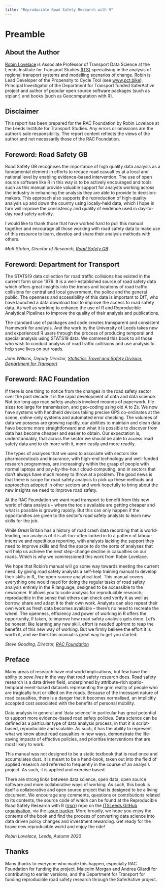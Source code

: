 ```yaml
---
title: "Reproducible Road Safety Research with R"
---
```


# Preamble {-}

## About the Author {-}

[Robin Lovelace](https://www.robinlovelace.net/) is Associate Professor of Transport Data Science at the Leeds Institute
for Transport Studies [(ITS)](https://environment.leeds.ac.uk/transport) specialising in the analysis of regional transport systems and
modelling scenarios of change. Robin is Lead Developer of the Propensity to Cycle Tool (see [www.pct.bike](https://www.pct.bike/)), Principal Investigator of the Department for Transport funded SaferActive project and author of popular open source software packages (such as stplanr) and books
(such as Geocomputation with R).

## Disclaimer {-}

This report has been prepared for the RAC Foundation by Robin Lovelace at the Leeds Institute for Transport Studies. Any errors or omissions are the author’s sole responsibility. The report content reflects the views of the author and not necessarily those of the RAC Foundation.

## Foreword: Road Safety GB {-}

Road Safety GB recognises the importance of high quality data analysis as a fundamental element in efforts to reduce road casualties at a local and national level by enabling evidence-based intervention. The use of open source software like R in this way is to be actively encouraged and tools such as this manual provide valuable support for analysts working across the industry in enhancing the analysis they are able to provide to decision-makers. This approach also supports the reproduction of high-quality analysis up and down the country using locally-held data, which I hope in turn will improve the consistency and quality of evidence used in day-to-day road safety activity.
 
I would like to thank those that have worked hard to pull this manual together and encourage all those working with road safety data to make use of this resource to learn, develop and share their analysis methods with others.
 
*Matt Staton, Director of Research, [Road Safety GB](https://roadsafetygb.org.uk/)*

## Foreword: Department for Transport {-}

The STATS19 data collection for road traffic collisions has existed in the current form since 1979. It is a well-established source of road safety data which offers great insights into the trends and locations of road traffic collisions for central and local government, the police and the general public. The openness and accessibility of this data is important to DfT, who have launched a data download tool to improve the access to road safety data. As well as working to enhance the use of R and Reproducible Analytical Pipelines to improve the quality of their analysis and publications. 
 
The standard use of packages and code creates transparent and consistent framework for analysis. And the work by the University of Leeds takes new and experienced R users through the process of producing temporal and special analysis using STATS19 data. We commend this book to all those who wish to conduct analysis of road traffic collisions and use analysis to help save lives on our roads.
 
*John Wilkins, Deputy Director, [Statistics Travel and Safety Division](https://www.gov.uk/government/organisations/department-for-transport/about/statistics), [Department for Transport](https://www.gov.uk/government/organisations/department-for-transport)*

## Foreword: RAC Foundation {-}

If there is one thing to notice from the changes in the road safety sector over the past decade it is the rapid development of data and data science. Not too long ago road safety analysis involved mounds of paperwork, file sizes too large for transmission, and geo-coding using old A to Zs. We now have systems with handheld devices taking precise GPS co-ordinates at the scene, online-only systems and automated error checking. The volumes of data we possess are growing rapidly, our abilities to maintain and clean data have become more straightforward and what it is possible to discover from data has become cheaper and easier to obtain. Our expectation is, understandably, that across the sector we should be able to access road safety data and to do more with it, more easily and more readily.

The types of analyses that we used to associate with sectors like pharmaceuticals and insurance, with high-end technology and well-funded research programmes, are increasingly within the grasp of people with normal laptops and pay-by-the-hour cloud-computing, and in sectors that don’t always have much money to throw at a problem. The good news is that there is scope for road safety analysis to pick up these methods and approaches adopted in other sectors and work hopefully to bring about the new insights we need to improve road safety.

At the RAC Foundation we want road transport to benefit from this new world of data analysis – where the tools available are getting cheaper and what is possible is growing rapidly. But this can only happen if the opportunities are given to the sector’s  road safety analysts to learn new skills for the job.

While Great Britain has a history of road crash data recording that is world-leading, our analysis of it is all-too-often locked in to a pattern of labour-intensive and repetitious reporting, with analysts lacking the support they need to improve skills and find the space to do the sorts of analyses that will help us achieve the next step-change decline in casualties on our roads. Which is why we commissioned this work from Robin Lovelace.

We hope that Robin’s manual will go some way towards meeting the current need: by giving road safety analysts a self-help training manual to develop their skills in R,, the open-source analytical tool. This manual covers everything one would need for doing the regular tasks of road safety analysis entirely in the R language, designed to be accessible to the newcomer.
R allows you to code analysis for reproducible research; reproducible in the sense that others can check and verify it as well as borrow, share and adapt it to their own work. Analysts can also repeat their own work as fresh data becomes available – there’s no need to recreate the wheel. The openness, efficiency and power of working in R offers the opportunity, if taken, to improve how road safety analysis gets done.
Let’s be honest: like learning any new skill, effort is needed upfront to reap the benefits of this new way of working. But we firmly believe the effort it is worth it, and we think this manual is great way to get you started.

*Steve Gooding, Director, [RAC Foundation](https://www.racfoundation.org/)*

## Preface {-}

Many areas of research have real world implications, but few have the ability to *save lives* in the way that road safety research does.
Road safety research is a data driven field, underpinned by attribute-rich spatio-temporal event-based datasets representing the grim reality of people who are tragically hurt or killed on the roads. 
Because of the incessant nature of road casualties, there is a danger that it becomes normalised, an implicitly accepted cost associated with the benefits of personal mobility.

Data analysis in general and 'data science' in particular has great potential to support more evidence-based road safety policies.
Data science can be defined as a particular type of data analysis process, in that it is script-based, reproducible and scalable. 
As such, it has the ability to represent what we know about road casualties in new ways, demonstrate the life-saving impacts of effective policies, and prioritise interventions that are most likely to work.

This manual was not designed to be a static textbook that is read once and accumulates dust. 
It is meant to be a hand-book, taken out into the field of applied research and referred to frequently in the course of an analysis project. 
As such, it is applied and exercise based.

There are strong links between data science, open data, open source software and more collaborative ways of working.
As such, this book is itself a collaborative and open source project that is designed to be a living document.
We encourage any comments, questions or contributions related to its contents, the source code of which can be found at the Reproducible Road Safety Research with R ([rrsrr](https://github.com/ITSLeeds/rrsrr)) repo on the [ITSLeeds GitHub organisation](https://github.com/ITSLeeds/), via the [issue tracker](https://github.com/ITSLeeds/rrsrr/issues).
More broadly, we hope you enjoy the contents of the book and find the process of converting data science into data driven policy changes and investment rewarding.
Get ready for the brave new reproducible world and enjoy the ride!

*Robin Lovelace, Leeds, Autumn 2020*

## Thanks {-}

Many thanks to everyone who made this happen, especially RAC Foundation for funding the project, Malcolm Morgan and Andrea Gilardi for contributing to earlier versions, and the Department for Transport for funding reproducible road safety research through the SaferActive project.
